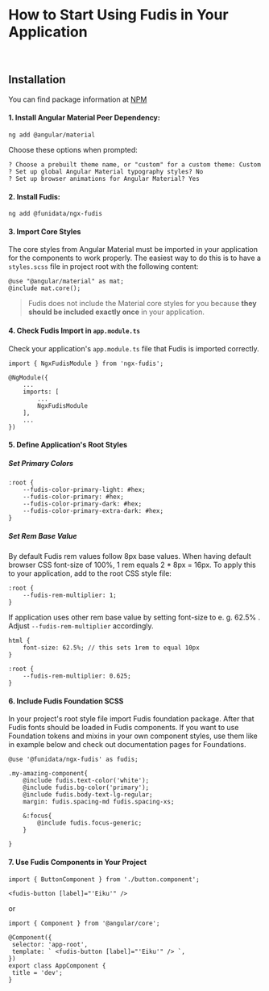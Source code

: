 
<Meta title="Documentation/Introduction/How to start using Fudis" />

# How to Start Using Fudis in Your Application

<br />

## Installation

You can find package information at [NPM](https://www.npmjs.com/package/@funidata/ngx-fudis)

#### 1. Install Angular Material Peer Dependency:

```
ng add @angular/material

```

Choose these options when prompted:

```
? Choose a prebuilt theme name, or "custom" for a custom theme: Custom
? Set up global Angular Material typography styles? No
? Set up browser animations for Angular Material? Yes
```

#### 2. Install Fudis:

```
ng add @funidata/ngx-fudis

```

#### 3. Import Core Styles

The core styles from Angular Material must be imported in your application for the components to work properly. The easiest way to do this is to have a `styles.scss` file in project root with the following content:

```
@use "@angular/material" as mat;
@include mat.core();

```

> Fudis does not include the Material core styles for you because **they should be included exactly once** in your application.

#### 4. Check Fudis Import in `app.module.ts`

Check your application's `app.module.ts` file that Fudis is imported correctly.

```
import { NgxFudisModule } from 'ngx-fudis';

@NgModule({
	...
	imports: [
		...
		NgxFudisModule
	],
	...
})
```

#### 5. Define Application's Root Styles

##### Set Primary Colors

```
:root {
	--fudis-color-primary-light: #hex;
	--fudis-color-primary: #hex;
	--fudis-color-primary-dark: #hex;
	--fudis-color-primary-extra-dark: #hex;
}
```

##### Set Rem Base Value

By default Fudis rem values follow 8px base values. When having default browser CSS font-size of 100%, 1 rem equals 2 \* 8px = 16px. To apply this to your application, add to the root CSS style file:

```
:root {
	--fudis-rem-multiplier: 1;
}
```

If application uses other rem base value by setting font-size to e. g. 62.5% . Adjust `--fudis-rem-multiplier` accordingly.

```
html {
 	font-size: 62.5%; // this sets 1rem to equal 10px
}

:root {
 	--fudis-rem-multiplier: 0.625;
}
```

#### 6. Include Fudis Foundation SCSS

In your project's root style file import Fudis foundation package. After that Fudis fonts should be loaded in Fudis components. If you want to use Foundation tokens and mixins in your own component styles, use them like in example below and check out documentation pages for Foundations.

```
@use '@funidata/ngx-fudis' as fudis;

.my-amazing-component{
	@include fudis.text-color('white');
	@include fudis.bg-color('primary');
	@include fudis.body-text-lg-regular;
	margin: fudis.spacing-md fudis.spacing-xs;

	&:focus{
		@include fudis.focus-generic;
	}

}

```

#### 7. Use Fudis Components in Your Project

```
import { ButtonComponent } from './button.component';

<fudis-button [label]="'Eiku'" />
```

or

```
import { Component } from '@angular/core';

@Component({
 selector: 'app-root',
 template: ` <fudis-button [label]="'Eiku'" /> `,
})
export class AppComponent {
 title = 'dev';
}
```
